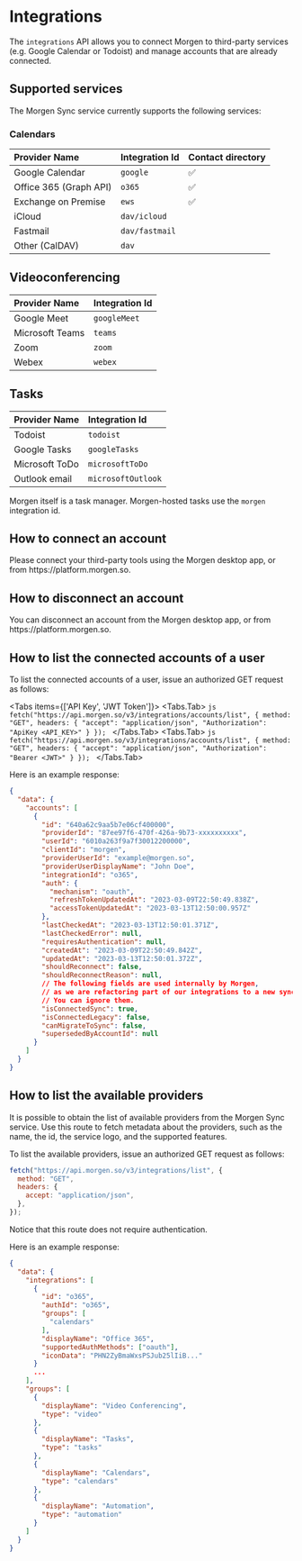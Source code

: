 
# Integrations

The `integrations` API allows you to connect Morgen to third-party services (e.g. Google Calendar or Todoist)
and manage accounts that are already connected.

## Supported services

The Morgen Sync service currently supports the following services:

### Calendars

| Provider Name          | Integration Id | Contact directory |
| :--------------------- | :------------- | :---------------- |
| Google Calendar        | `google`       | ✅                |
| Office 365 (Graph API) | `o365`         | ✅                |
| Exchange on Premise    | `ews`          | ✅                |
| iCloud                 | `dav/icloud`   |                   |
| Fastmail               | `dav/fastmail` |                   |
| Other (CalDAV)         | `dav`          |                   |

## Videoconferencing

| Provider Name   | Integration Id |
| :-------------- | :------------- |
| Google Meet     | `googleMeet`   |
| Microsoft Teams | `teams`        |
| Zoom            | `zoom`         |
| Webex           | `webex`        |

## Tasks

| Provider Name  | Integration Id     |
| :------------- | :----------------- |
| Todoist        | `todoist`          |
| Google Tasks   | `googleTasks`      |
| Microsoft ToDo | `microsoftToDo`    |
| Outlook email  | `microsoftOutlook` |

Morgen itself is a task manager. Morgen-hosted tasks use the `morgen`
integration id.

## How to connect an account

<Callout type="info" emoji="👉">
  Please connect your third-party tools using the Morgen desktop app, or from
  https://platform.morgen.so.
</Callout>

## How to disconnect an account

<Callout type="info" emoji="👉">
  You can disconnect an account from the Morgen desktop app, or from
  https://platform.morgen.so.
</Callout>

## How to list the connected accounts of a user

To list the connected accounts of a user, issue an authorized GET request as follows:

<Tabs items={['API Key', 'JWT Token']}>
    <Tabs.Tab>
        ```js
        fetch("https://api.morgen.so/v3/integrations/accounts/list", {
            method: "GET",
            headers: {
            "accept": "application/json",
            "Authorization": "ApiKey <API_KEY>"
            }
    });
        ```
    </Tabs.Tab>
    <Tabs.Tab>
        ```js
        fetch("https://api.morgen.so/v3/integrations/accounts/list", {
            method: "GET",
            headers: {
            "accept": "application/json",
            "Authorization": "Bearer <JWT>"
            }
    });
        ```
    </Tabs.Tab>
</Tabs>

Here is an example response:

```json
{
  "data": {
    "accounts": [
      {
        "id": "640a62c9aa5b7e06cf400000",
        "providerId": "87ee97f6-470f-426a-9b73-xxxxxxxxxx",
        "userId": "6010a263f9a7f30012200000",
        "clientId": "morgen",
        "providerUserId": "example@morgen.so",
        "providerUserDisplayName": "John Doe",
        "integrationId": "o365",
        "auth": {
          "mechanism": "oauth",
          "refreshTokenUpdatedAt": "2023-03-09T22:50:49.838Z",
          "accessTokenUpdatedAt": "2023-03-13T12:50:00.957Z"
        },
        "lastCheckedAt": "2023-03-13T12:50:01.371Z",
        "lastCheckedError": null,
        "requiresAuthentication": null,
        "createdAt": "2023-03-09T22:50:49.842Z",
        "updatedAt": "2023-03-13T12:50:01.372Z",
        "shouldReconnect": false,
        "shouldReconnectReason": null,
        // The following fields are used internally by Morgen,
        // as we are refactoring part of our integrations to a new sync service.
        // You can ignore them.
        "isConnectedSync": true,
        "isConnectedLegacy": false,
        "canMigrateToSync": false,
        "supersededByAccountId": null
      }
    ]
  }
}
```

## How to list the available providers

It is possible to obtain the list of available providers from the Morgen Sync service.
Use this route to fetch metadata about the providers, such as the name, the id, the service logo, and the supported features.

To list the available providers, issue an authorized GET request as follows:

```js
fetch("https://api.morgen.so/v3/integrations/list", {
  method: "GET",
  headers: {
    accept: "application/json",
  },
});
```

Notice that this route does not require authentication.

Here is an example response:

```json
{
  "data": {
    "integrations": [
      {
        "id": "o365",
        "authId": "o365",
        "groups": [
          "calendars"
        ],
        "displayName": "Office 365",
        "supportedAuthMethods": ["oauth"],
        "iconData": "PHN2ZyBmaWxsPSJub25lIiB..."
      }
      ...
    ],
    "groups": [
      {
        "displayName": "Video Conferencing",
        "type": "video"
      },
      {
        "displayName": "Tasks",
        "type": "tasks"
      },
      {
        "displayName": "Calendars",
        "type": "calendars"
      },
      {
        "displayName": "Automation",
        "type": "automation"
      }
    ]
  }
}
```
